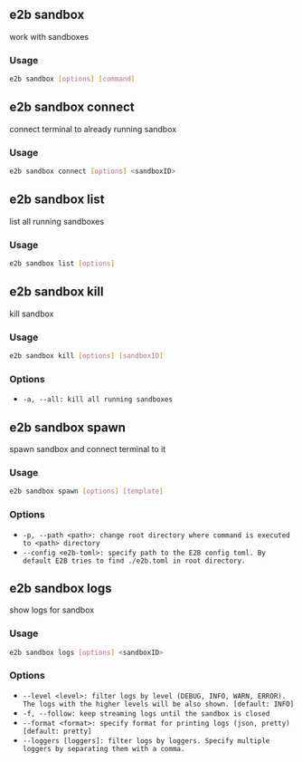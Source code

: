 ## e2b sandbox


work with sandboxes

### Usage

```bash
e2b sandbox [options] [command]
```
## e2b sandbox connect


connect terminal to already running sandbox

### Usage

```bash
e2b sandbox connect [options] <sandboxID>
```


## e2b sandbox list


list all running sandboxes

### Usage

```bash
e2b sandbox list [options]
```


## e2b sandbox kill


kill sandbox

### Usage

```bash
e2b sandbox kill [options] [sandboxID]
```

### Options


 - `-a, --all: kill all running sandboxes `


## e2b sandbox spawn


spawn sandbox and connect terminal to it

### Usage

```bash
e2b sandbox spawn [options] [template]
```

### Options


 - `-p, --path <path>: change root directory where command is executed to <path> directory `
 - `--config <e2b-toml>: specify path to the E2B config toml. By default E2B tries to find ./e2b.toml in root directory. `


## e2b sandbox logs


show logs for sandbox

### Usage

```bash
e2b sandbox logs [options] <sandboxID>
```

### Options


 - `--level <level>: filter logs by level (DEBUG, INFO, WARN, ERROR). The logs with the higher levels will be also shown. [default: INFO]`
 - `-f, --follow: keep streaming logs until the sandbox is closed `
 - `--format <format>: specify format for printing logs (json, pretty) [default: pretty]`
 - `--loggers [loggers]: filter logs by loggers. Specify multiple loggers by separating them with a comma. `


